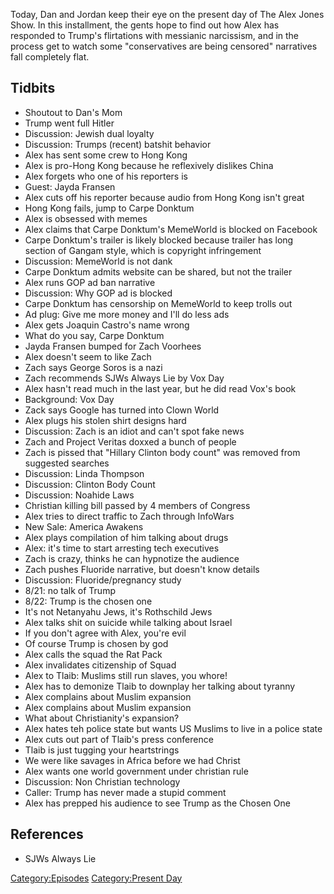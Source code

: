 {{Episode
    | title             = August 21-22, 2019
    | caption           = [https://knowledgefight.libsyn.com/knowledge-fight-august-21-22-2019 Listen to this episode on Libsyn]
    | episodeNumber     = 334
    | length            = 02:19:39
    | airDate           = August 23, 2019
    | coverageStartDate = August 21, 2019
    | coverageEndDate   = August 22, 2019
    | episodeType       = [[:Category:Present Day|Present Day]]
    | appearance        = [[Dan's Mom]], [[Jayda Fransen]], [[Carpe Donktum]], [[Zack Voorhees]], [[George Soros]], [[Vox Day]], [[Linda Thompson]], [[Wiliam Danamyer]], [[Rashida Tlaib]]
    | previousEpisode   = [[333: August 16, 2019]]
    | nextEpisode       = [[335: March 15-22, 2013]]
}}

{{Stub}}

Today, Dan and Jordan keep their eye on the present day of The Alex Jones Show. In this installment, the gents hope to find out how Alex has responded to Trump's flirtations with messianic narcissism, and in the process get to watch some "conservatives are being censored" narratives fall completely flat.

==Tidbits==

*Shoutout to Dan's Mom
*Trump went full Hitler
*Discussion: Jewish dual loyalty
*Discussion: Trumps (recent) batshit behavior
*Alex has sent some crew to Hong Kong
*Alex is pro-Hong Kong because he reflexively dislikes China
*Alex forgets who one of his reporters is
*Guest: Jayda Fransen
*Alex cuts off his reporter because audio from Hong Kong isn't great
*Hong Kong fails, jump to Carpe Donktum
*Alex is obsessed with memes
*Alex claims that Carpe Donktum's MemeWorld is blocked on Facebook
*Carpe Donktum's trailer is likely blocked because trailer has long section of Gangam style, which is copyright infringement
*Discussion: MemeWorld is not dank
*Carpe Donktum admits website can be shared, but not the trailer
*Alex runs GOP ad ban narrative
*Discussion: Why GOP ad is blocked
*Carpe Donktum has censorship on MemeWorld to keep trolls out
*Ad plug: Give me more money and I'll do less ads
*Alex gets Joaquin Castro's name wrong
*What do you say, Carpe Donktum
*Jayda Fransen bumped for Zach Voorhees
*Alex doesn't seem to like Zach
*Zach says George Soros is a nazi
*Zach recommends SJWs Always Lie by Vox Day
*Alex hasn't read much in the last year, but he did read Vox's book
*Background: Vox Day
*Zack says Google has turned into Clown World
*Alex plugs his stolen shirt designs hard
*Discussion: Zach is an idiot and can't spot fake news
*Zach and Project Veritas doxxed a bunch of people
*Zach is pissed that "Hillary Clinton body count" was removed from suggested searches
*Discussion: Linda Thompson
*Discussion: Clinton Body Count
*Discussion: Noahide Laws
*Christian killing bill passed by 4 members of Congress
*Alex tries to direct traffic to Zach through InfoWars
*New Sale: America Awakens
*Alex plays compilation of him talking about drugs
*Alex: it's time to start arresting tech executives
*Zach is crazy, thinks he can hypnotize the audience
*Zach pushes Fluoride narrative, but doesn't know details
*Discussion: Fluoride/pregnancy study
*8/21: no talk of Trump
*8/22: Trump is the chosen one
*It's not Netanyahu Jews, it's Rothschild Jews
*Alex talks shit on suicide while talking about Israel
*If you don't agree with Alex, you're evil
*Of course Trump is chosen by god
*Alex calls the squad the Rat Pack
*Alex invalidates citizenship of Squad
*Alex to Tlaib: Muslims still run slaves, you whore!
*Alex has to demonize Tlaib to downplay her talking about tyranny
*Alex complains about Muslim expansion
*Alex complains about Muslim expansion
*What about Christianity's expansion?
*Alex hates teh police state but wants US Muslims to live in a police state
*Alex cuts out part of Tlaib's press conference
*Tlaib is just tugging your heartstrings
*We were like savages in Africa before we had Christ
*Alex wants one world government under christian rule
*Discussion: Non Christian technology
*Caller: Trump has never made a stupid comment
*Alex has prepped his audience to see Trump as the Chosen One

==References==

*SJWs Always Lie

[[Category:Episodes]]
[[Category:Present Day]]